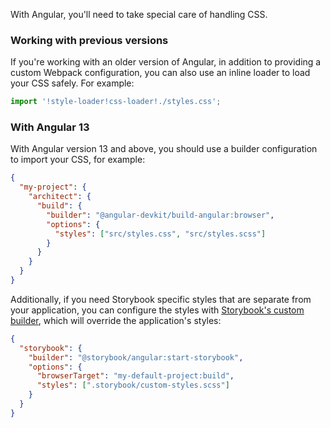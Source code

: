 With Angular, you'll need to take special care of handling CSS.

### Working with previous versions

If you're working with an older version of Angular, in addition to providing a custom Webpack configuration, you can also use an inline loader to load your CSS safely. For example:

```js
import '!style-loader!css-loader!./styles.css';
```

### With Angular 13

With Angular version 13 and above, you should use a builder configuration to import your CSS, for example:

```json
{
  "my-project": {
    "architect": {
      "build": {
        "builder": "@angular-devkit/build-angular:browser",
        "options": {
          "styles": ["src/styles.css", "src/styles.scss"]
        }
      }
    }
  }
}
```

Additionally, if you need Storybook specific styles that are separate from your application, you can configure the styles with [Storybook's custom builder](../get-started/install.md), which will override the application's styles:

```json
{
  "storybook": {
    "builder": "@storybook/angular:start-storybook",
    "options": {
      "browserTarget": "my-default-project:build",
      "styles": [".storybook/custom-styles.scss"]
    }
  }
}
```